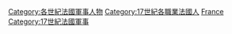 {{portal|法國|軍事|人物}}
{{category pair|16世紀法國軍事人物|18世紀法國軍事人物}}

[[Category:各世紀法國軍事人物|Category:各世紀法國軍事人物]]
[[Category:17世紀各職業法國人|Category:17世紀各職業法國人]]
[[Category:17世紀軍人|France]]
[[Category:17世紀法國軍事|Category:17世紀法國軍事]]